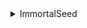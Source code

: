 <details><summary>ImmortalSeed</summary>

- Anime
- Documentary - HD
- FLAC
- Movies-4k
- Movies-HD
- Movies-Packs
- Movies-SD
- Sports Tv
- TV - 480p
- TV - High Definition
- TV SD - x264
- TV SD - XviD
- TV Season Packs - 4K
- TV Season Packs - HD
- TV Season Packs - SD

</details>
